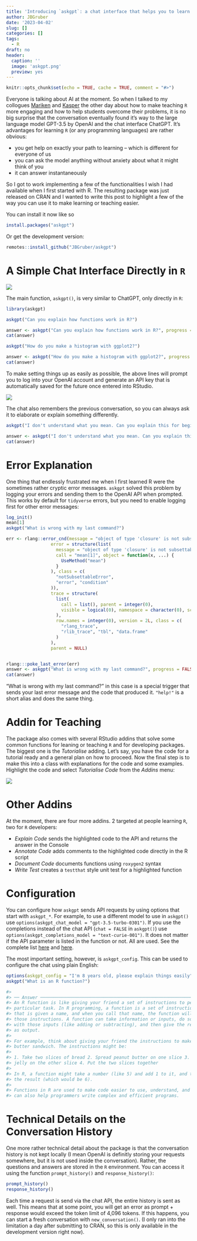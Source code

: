 ```yaml
---
title: 'Introducing `askgpt`: a chat interface that helps you to learn R!'
author: JBGruber
date: '2023-04-02'
slug: []
categories: []
tags:
  - R
draft: no
header:
  caption: ''
  image: 'askgpt.png'
  preview: yes
---
```


```r
knitr::opts_chunk$set(echo = TRUE, cache = TRUE, comment = "#>")
```


Everyone is talking about AI at the moment.
So when I talked to my collogues [Mariken](https://twitter.com/MarikenVelden) and [Kasper](https://twitter.com/KasperWelbers) the other day about how to make teaching `R` more engaging and how to help students overcome their problems, it is no big surprise that the conversation eventually found it's way to the large language model GPT-3.5 by OpenAI and the chat interface ChatGPT.
It's advantages for learning `R` (or any programming languages) are rather obvious:

- you get help on exactly your path to learning -- which is different for everyone of us
- you can ask the model anything without anxiety about what it might think of you
- it can answer instantaneously 

So I got to work implementing a few of the functionalities I wish I had available when I first started with R.
The resulting package was just released on CRAN and I wanted to write this post to highlight a few of the way you can use it to make learning or teaching easier.

You can install it now like so

``` r
install.packages("askgpt")
```

Or get the development version:

``` r
remotes::install_github("JBGruber/askgpt")
```

# A Simple Chat Interface Directly in `R`

![](/img/askgpt.png)

The main function, `askgpt()`, is very similar to ChatGPT, only directly in `R`:

```r
library(askgpt)
```

```r
askgpt("Can you explain how functions work in R?")
```

```r
answer <- askgpt("Can you explain how functions work in R?", progress = FALSE, return_answer = TRUE)
cat(answer)
```

```r
askgpt("How do you make a histogram with ggplot2?")
```

```r
answer <- askgpt("How do you make a histogram with ggplot2?", progress = FALSE, return_answer = TRUE)
cat(answer)
```

To make setting things up as easily as possible, the above lines will prompt you to log into your OpenAI account and generate an API key that is automatically saved for the future once entered into RStudio.

![](/img/askgpt_login.png)

The chat also remembers the previous conversation, so you can always ask it to elaborate or explain something differently.

```r
askgpt("I don't understand what you mean. Can you explain this for beginners?")
```

```r
answer <- askgpt("I don't understand what you mean. Can you explain this for beginners?", progress = FALSE, return_answer = TRUE)
cat(answer)
```

# Error Explanation

One thing that endlessly frustrated me when I first learned R were the sometimes rather cryptic error messages.
`askgpt` solved this problem by logging your errors and sending them to the OpenAI API when prompted.
This works by default for `tidyverse` errors, but you need to enable logging first for other error messages:

```r
log_init()
mean[1]
askgpt("What is wrong with my last command?")
```

```r
err <- rlang::error_cnd(message = "object of type 'closure' is not subsettable", 
                 error = structure(list(
                   message = "object of type 'closure' is not subsettable",
                   call = "mean[1]", object = function(x, ...) {
                     UseMethod("mean")
                   }
                 ), class = c(
                   "notSubsettableError",
                   "error", "condition"
                 )), 
                 trace = structure(
                   list(
                     call = list(), parent = integer(0),
                     visible = logical(0), namespace = character(0), scope = character(0)
                   ),
                   row.names = integer(0), version = 2L, class = c(
                     "rlang_trace",
                     "rlib_trace", "tbl", "data.frame"
                   )
                 ), 
                 parent = NULL)


rlang:::poke_last_error(err)
answer <- askgpt("What is wrong with my last command?", progress = FALSE, return_answer = TRUE)
cat(answer)
```

"What is wrong with my last command?" in this case is a special trigger that sends your last error message and the code that produced it.
`"help!"` is a short alias and does the same thing.

# Addin for Teaching

The package also comes with several RStudio addins that solve some common functions for leaning or teaching `R` and for developing packages.
The biggest one is the *Tutorialise* adding.
Let's say, you have the code for a tutorial ready and a general plan on how to proceed.
Now the final step is to make this into a class with explanations for the code and some examples.
Highlight the code and select *Tutorialise Code* from the *Addins* menu:

![](/img/askgpt_tutorial.png)

# Other Addins

At the moment, there are four more addins.
2 targeted at people learning `R`, two for `R` developers:

- *Explain Code* sends the highlighted code to the API and returns the answer in the Console
- *Annotate Code* adds comments to the highlighted code directly in the R script
- *Document Code* documents functions using `roxygen2` syntax
- *Write Test* creates a `testthat` style unit test for a highlighted function


# Configuration

You can configure how `askgpt` sends API requests by using options that start with `askgpt_*`.
For example, to use a different model to use in `askgpt()` use `options(askgpt_chat_model = "gpt-3.5-turbo-0301")`.
If you use the completions instead of the chat API (`chat = FALSE` in `askgpt()`) use `options(askgpt_completions_model = "text-curie-001")`.
It does not matter if the API parameter is listed in the function or not. 
All are used.
See the complete list [here](https://platform.openai.com/docs/api-reference/chat) and [here](https://platform.openai.com/docs/api-reference/completions).

The most important setting, however, is `askgpt_config`.
This can be used to configure the chat using plain English:

```r
options(askgpt_config = "I'm 8 years old, please explain things easily")
askgpt("What is an R function?")
```

```r
#> 
#> ── Answer ──────────────────────────────────────────────────────────────────────
#> An R function is like giving your friend a set of instructions to perform a
#> particular task. In R programming, a function is a set of instructions or steps
#> that is given a name, and when you call that name, the function will perform
#> those instructions. A function can take information or inputs, do something
#> with those inputs (like adding or subtracting), and then give the result back
#> as output.
#> 
#> For example, think about giving your friend the instructions to make a peanut
#> butter sandwich. The instructions might be:
#> 
#> 1. Take two slices of bread 2. Spread peanut butter on one slice 3. Spread
#> jelly on the other slice 4. Put the two slices together
#> 
#> In R, a function might take a number (like 5) and add 1 to it, and then return
#> the result (which would be 6).
#> 
#> Functions in R are used to make code easier to use, understand, and reuse. They
#> can also help programmers write complex and efficient programs.
```

# Technical Details on the Conversation History

One more rather technical detail about the package is that the conversation history is not kept locally (I mean OpenAI is definitly storing your requests somewhere, but it is not used inside the conversation).
Rather, the questions and answers are stored in the `R` environment. You can access it using the function `prompt_history()` and `response_history()`:

```r
prompt_history()
response_history()
```

Each time a request is send via the chat API, the entire history is sent as well.
This means that at some point, you will get an error as prompt + response would exceed the token limit of 4,096 tokens.
If this happens, you can start a fresh conversation with `new_conversation()`. 
(I only ran into the limitation a day after submitting to CRAN, so this is only available in the development version right now).


